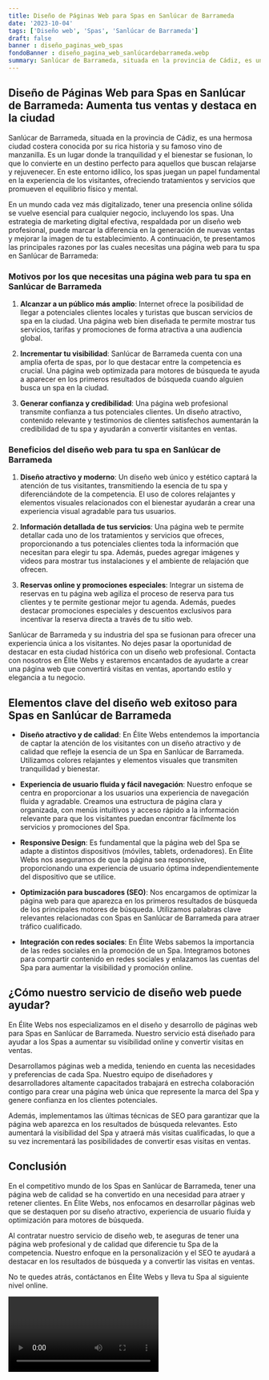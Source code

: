 ```yaml
---
title: Diseño de Páginas Web para Spas en Sanlúcar de Barrameda
date: '2023-10-04'
tags: ['Diseño web', 'Spas', 'Sanlúcar de Barrameda']
draft: false
banner : diseño_paginas_web_spas
fondoBanner : diseño_pagina_web_sanlúcardebarrameda.webp
summary: Sanlúcar de Barrameda, situada en la provincia de Cádiz, es una hermosa ciudad costera conocida por su rica historia y su famoso vino de manzanilla. Es un lugar donde la tranquilidad y el bienestar se fusionan, lo que lo convierte en un destino perfecto para aquellos que buscan relajarse y rejuvenecer. En este entorno idílico, los spas juegan un papel fundamental en la experiencia de los visitantes, ofreciendo tratamientos y servicios que promueven el equilibrio físico y mental.
---
```


## Diseño de Páginas Web para Spas en Sanlúcar de Barrameda: Aumenta tus ventas y destaca en la ciudad

Sanlúcar de Barrameda, situada en la provincia de Cádiz, es una hermosa ciudad costera conocida por su rica historia y su famoso vino de manzanilla. Es un lugar donde la tranquilidad y el bienestar se fusionan, lo que lo convierte en un destino perfecto para aquellos que buscan relajarse y rejuvenecer. En este entorno idílico, los spas juegan un papel fundamental en la experiencia de los visitantes, ofreciendo tratamientos y servicios que promueven el equilibrio físico y mental.

En un mundo cada vez más digitalizado, tener una presencia online sólida se vuelve esencial para cualquier negocio, incluyendo los spas. Una estrategia de marketing digital efectiva, respaldada por un diseño web profesional, puede marcar la diferencia en la generación de nuevas ventas y mejorar la imagen de tu establecimiento. A continuación, te presentamos las principales razones por las cuales necesitas una página web para tu spa en Sanlúcar de Barrameda:

### Motivos por los que necesitas una página web para tu spa en Sanlúcar de Barrameda

1. **Alcanzar a un público más amplio**: Internet ofrece la posibilidad de llegar a potenciales clientes locales y turistas que buscan servicios de spa en la ciudad. Una página web bien diseñada te permite mostrar tus servicios, tarifas y promociones de forma atractiva a una audiencia global.

2. **Incrementar tu visibilidad**: Sanlúcar de Barrameda cuenta con una amplia oferta de spas, por lo que destacar entre la competencia es crucial. Una página web optimizada para motores de búsqueda te ayuda a aparecer en los primeros resultados de búsqueda cuando alguien busca un spa en la ciudad.

3. **Generar confianza y credibilidad**: Una página web profesional transmite confianza a tus potenciales clientes. Un diseño atractivo, contenido relevante y testimonios de clientes satisfechos aumentarán la credibilidad de tu spa y ayudarán a convertir visitantes en ventas.

### Beneficios del diseño web para tu spa en Sanlúcar de Barrameda

1. **Diseño atractivo y moderno**: Un diseño web único y estético captará la atención de tus visitantes, transmitiendo la esencia de tu spa y diferenciándote de la competencia. El uso de colores relajantes y elementos visuales relacionados con el bienestar ayudarán a crear una experiencia visual agradable para tus usuarios.

2. **Información detallada de tus servicios**: Una página web te permite detallar cada uno de los tratamientos y servicios que ofreces, proporcionando a tus potenciales clientes toda la información que necesitan para elegir tu spa. Además, puedes agregar imágenes y videos para mostrar tus instalaciones y el ambiente de relajación que ofrecen.

3. **Reservas online y promociones especiales**: Integrar un sistema de reservas en tu página web agiliza el proceso de reserva para tus clientes y te permite gestionar mejor tu agenda. Además, puedes destacar promociones especiales y descuentos exclusivos para incentivar la reserva directa a través de tu sitio web.

Sanlúcar de Barrameda y su industria del spa se fusionan para ofrecer una experiencia única a los visitantes. No dejes pasar la oportunidad de destacar en esta ciudad histórica con un diseño web profesional. Contacta con nosotros en Élite Webs y estaremos encantados de ayudarte a crear una página web que convertirá visitas en ventas, aportando estilo y elegancia a tu negocio.

<GifSeo />

<Cta />

## Elementos clave del diseño web exitoso para Spas en Sanlúcar de Barrameda

- **Diseño atractivo y de calidad**: En Élite Webs entendemos la importancia de captar la atención de los visitantes con un diseño atractivo y de calidad que refleje la esencia de un Spa en Sanlúcar de Barrameda. Utilizamos colores relajantes y elementos visuales que transmiten tranquilidad y bienestar.

- **Experiencia de usuario fluida y fácil navegación**: Nuestro enfoque se centra en proporcionar a los usuarios una experiencia de navegación fluida y agradable. Creamos una estructura de página clara y organizada, con menús intuitivos y acceso rápido a la información relevante para que los visitantes puedan encontrar fácilmente los servicios y promociones del Spa.

- **Responsive Design**: Es fundamental que la página web del Spa se adapte a distintos dispositivos (móviles, tablets, ordenadores). En Élite Webs nos aseguramos de que la página sea responsive, proporcionando una experiencia de usuario óptima independientemente del dispositivo que se utilice.

- **Optimización para buscadores (SEO)**: Nos encargamos de optimizar la página web para que aparezca en los primeros resultados de búsqueda de los principales motores de búsqueda. Utilizamos palabras clave relevantes relacionadas con Spas en Sanlúcar de Barrameda para atraer tráfico cualificado.

- **Integración con redes sociales**: En Élite Webs sabemos la importancia de las redes sociales en la promoción de un Spa. Integramos botones para compartir contenido en redes sociales y enlazamos las cuentas del Spa para aumentar la visibilidad y promoción online.

## ¿Cómo nuestro servicio de diseño web puede ayudar?

En Élite Webs nos especializamos en el diseño y desarrollo de páginas web para Spas en Sanlúcar de Barrameda. Nuestro servicio está diseñado para ayudar a los Spas a aumentar su visibilidad online y convertir visitas en ventas.

Desarrollamos páginas web a medida, teniendo en cuenta las necesidades y preferencias de cada Spa. Nuestro equipo de diseñadores y desarrolladores altamente capacitados trabajará en estrecha colaboración contigo para crear una página web única que represente la marca del Spa y genere confianza en los clientes potenciales.

Además, implementamos las últimas técnicas de SEO para garantizar que la página web aparezca en los resultados de búsqueda relevantes. Esto aumentará la visibilidad del Spa y atraerá más visitas cualificadas, lo que a su vez incrementará las posibilidades de convertir esas visitas en ventas.

## Conclusión

En el competitivo mundo de los Spas en Sanlúcar de Barrameda, tener una página web de calidad se ha convertido en una necesidad para atraer y retener clientes. En Élite Webs, nos enfocamos en desarrollar páginas web que se destaquen por su diseño atractivo, experiencia de usuario fluida y optimización para motores de búsqueda.

Al contratar nuestro servicio de diseño web, te aseguras de tener una página web profesional y de calidad que diferencie tu Spa de la competencia. Nuestro enfoque en la personalización y el SEO te ayudará a destacar en los resultados de búsqueda y a convertir las visitas en ventas.

No te quedes atrás, contáctanos en Élite Webs y lleva tu Spa al siguiente nivel online.

<Video />

<CtaBot job='Spas' city='Sanlúcar de Barrameda'/>

<Gmaps query='Sanlúcar de Barrameda+españa+maps' />